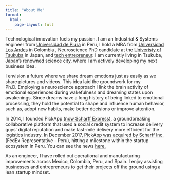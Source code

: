```yaml
---
title: "About Me"
format: 
  html:
    page-layout: full
---
```


Technological innovation fuels my passion. I am an Industrial & Systems engineer from [Universidad de Piura](https://www.udep.edu.pe/) in Peru, I hold a MBA from [Universidad Los Andes](https://uniandes.edu.co/en) in Colombia , Neuroscience PhD candidate at the [Univeristy of Tsukuba](https://www.tsukuba.ac.jp/en/) in Japan, and [tech entrepreneur](https://www.youtube.com/watch?v=M_PyRRqietw). I am currently living in Tsukuba, Japan's renowned science city, where I am actively developing my next business idea. 

I envision a future where we share dream emotions just as easily as we share pictures and videos. This idea laid the groundwork for my Ph.D. Employing a neuroscience approach I link the brain activity of emotional experiences during wakefulness and dreaming states upon awakenings. Since dreams have a long history of being linked to emotional processing, they hold the potential to shape and influence human behavior, such as, adopt new habits, make better decisions or improve attention.

In 2014, I founded PickApp [(now Scharff Express)](https://www.holascharff.com/en/solutions/people-and-entrepreneurs/){target="_blank"}, a groundbreaking collaborative platform that used a social credit system to increase delivery guys' digital reputation and make last-mile delivery more efficient for the logistics industry. In December 2017, [PickApp was acquired by Scharff Inc.](https://www.facebook.com/felixipanaquear/photos/a.314611525680937/335734870235269/){target="_blank"} (FedEx Representative - Peru), hitting a milestone within the startup ecosystem in Peru. You can see the news [here.](https://gestion.pe/blog/innovar-o-ser-cambiado/2018/07/laboratorios-de-innovacion-logistica.html?ref=gesr&fbclid=IwAR3XA5DaiIfIoldObCHaV9RyBNn3afAwRiTDeYBsFWQEOUXv8eAQki7hXZ4#utm_source=facebook&amp;utm_medium=organic&amp;utm_campaign=innovacion-%20scharfflab){target="_blank"}

As an engineer, I have rolled out operational and manufacturing improvements across Mexico, Colombia, Peru, and Spain. I enjoy assisting businesses and entrepreneurs to get their projects off the ground using a lean startup mindset.
